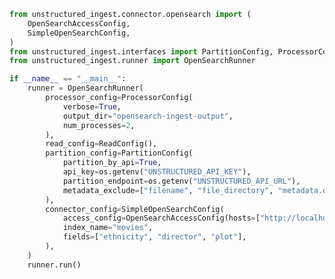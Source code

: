 ```python Python Ingest v1
from unstructured_ingest.connector.opensearch import (
    OpenSearchAccessConfig,
    SimpleOpenSearchConfig,
)
from unstructured_ingest.interfaces import PartitionConfig, ProcessorConfig, ReadConfig
from unstructured_ingest.runner import OpenSearchRunner

if __name__ == "__main__":
    runner = OpenSearchRunner(
        processor_config=ProcessorConfig(
            verbose=True,
            output_dir="opensearch-ingest-output",
            num_processes=2,
        ),
        read_config=ReadConfig(),
        partition_config=PartitionConfig(
            partition_by_api=True,
            api_key=os.getenv("UNSTRUCTURED_API_KEY"),
            partition_endpoint=os.getenv("UNSTRUCTURED_API_URL"),
            metadata_exclude=["filename", "file_directory", "metadata.data_source.date_processed"],
        ),
        connector_config=SimpleOpenSearchConfig(
            access_config=OpenSearchAccessConfig(hosts=["http://localhost:9200"]),
            index_name="movies",
            fields=["ethnicity", "director", "plot"],
        ),
    )
    runner.run()
```
